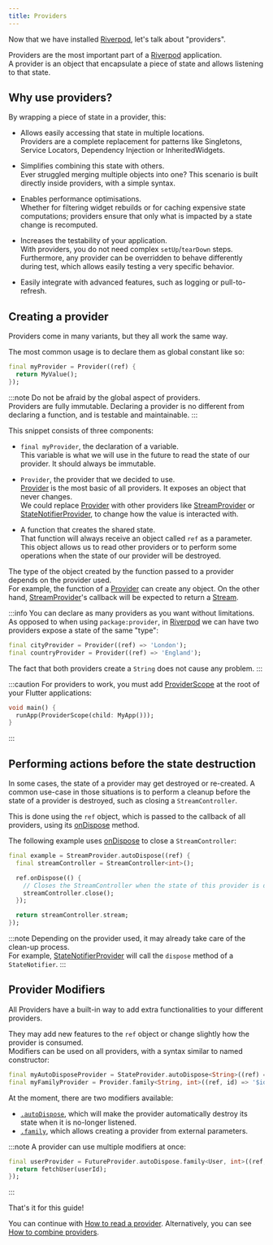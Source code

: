 ```yaml
---
title: Providers
---
```


Now that we have installed [Riverpod], let's talk about "providers".

Providers are the most important part of a [Riverpod] application.  
A provider is an object that encapsulate a piece of state and allows listening
to that state.

## Why use providers?

By wrapping a piece of state in a provider, this:

- Allows easily accessing that state in multiple locations.  
  Providers are a complete replacement for patterns like Singletons,
  Service Locators, Dependency Injection or InheritedWidgets.

- Simplifies combining this state with others.  
  Ever struggled merging multiple objects into one? This scenario is built
  directly inside providers, with a simple syntax.

- Enables performance optimisations.  
  Whether for filtering widget rebuilds or for caching expensive state computations;
  providers ensure that only what is impacted by a state change is recomputed.

- Increases the testability of your application.  
  With providers, you do not need complex `setUp`/`tearDown` steps. Furthermore,
  any provider can be overridden to behave differently during test, which
  allows easily testing a very specific behavior.

- Easily integrate with advanced features, such as logging or pull-to-refresh.

## Creating a provider

Providers come in many variants, but they all work the same way.

The most common usage is to declare them as global constant like so:

```dart
final myProvider = Provider((ref) {
  return MyValue();
});
```

:::note
Do not be afraid by the global aspect of providers.  
Providers are fully immutable. Declaring a provider is no different from declaring
a function, and is testable and maintainable.
:::

This snippet consists of three components:

- `final myProvider`, the declaration of a variable.  
  This variable is what we will use in the future to read the state of our provider.
  It should always be immutable.

- `Provider`, the provider that we decided to use.  
  [Provider] is the most basic of all providers. It exposes an object that never
  changes.  
  We could replace [Provider] with other providers like [StreamProvider] or
  [StateNotifierProvider], to change how the value is interacted with.

- A function that creates the shared state.  
  That function will always receive an object called `ref` as a parameter. This object
  allows us to read other providers or to perform some operations when the state
  of our provider will be destroyed.

The type of the object created by the function passed to a provider depends on
the provider used.  
For example, the function of a [Provider] can create any object.
On the other hand, [StreamProvider]'s callback will be expected to return a [Stream].

:::info
You can declare as many providers as you want without limitations.  
As opposed to when using `package:provider`, in [Riverpod] we can have two
providers expose a state of the same "type":

```dart
final cityProvider = Provider((ref) => 'London');
final countryProvider = Provider((ref) => 'England');
```

The fact that both providers create a `String` does not cause any problem.
:::

:::caution
For providers to work, you must add [ProviderScope] at the root of your
Flutter applications:

```dart
void main() {
  runApp(ProviderScope(child: MyApp()));
}
```

:::

## Performing actions before the state destruction

In some cases, the state of a provider may get destroyed or re-created.
A common use-case in those situations is to perform a cleanup before the state of a provider
is destroyed, such as closing a `StreamController`.

This is done using the `ref` object, which is passed to the callback of all providers, using its [onDispose] method.

The following example uses [onDispose] to close a `StreamController`:

```dart
final example = StreamProvider.autoDispose((ref) {
  final streamController = StreamController<int>();

  ref.onDispose(() {
    // Closes the StreamController when the state of this provider is destroyed.
    streamController.close();
  });

  return streamController.stream;
});
```

:::note
Depending on the provider used, it may already take care of the clean-up process.  
For example, [StateNotifierProvider] will call the `dispose` method of a `StateNotifier`.
:::

## Provider Modifiers

All Providers have a built-in way to add extra functionalities to your different providers.

They may add new features to the `ref` object or change slightly how the provider
is consumed.  
Modifiers can be used on all providers, with a syntax similar to named constructor:

```dart
final myAutoDisposeProvider = StateProvider.autoDispose<String>((ref) => 0);
final myFamilyProvider = Provider.family<String, int>((ref, id) => '$id');
```

At the moment, there are two modifiers available:

- [`.autoDispose`](/docs/concepts/modifiers/auto_dispose), which will make the provider automatically destroy its state
  when it is no-longer listened.
- [`.family`](/docs/concepts/modifiers/family), which allows creating a provider from external parameters.

:::note
A provider can use multiple modifiers at once:

```dart
final userProvider = FutureProvider.autoDispose.family<User, int>((ref, userId) async {
  return fetchUser(userId);
});
```

:::

That's it for this guide!

You can continue with [How to read a provider](/docs/concepts/reading).
Alternatively, you can see [How to combine providers](/docs/concepts/combining_providers).

[get_it]: http://pub.dev/packages/get_it
[inheritedwidget]: https://api.flutter.dev/flutter/widgets/InheritedWidget-class.html
[stream]: https://api.dart.dev/stable/2.8.4/dart-async/Stream-class.html
[ondispose]: https://pub.dev/documentation/riverpod/latest/riverpod/ProviderRefBase/onDispose.html
[riverpod]: https://github.com/rrousselgit/river_pod
[hooks_riverpod]: https://pub.dev/packages/hooks_riverpod
[flutter_riverpod]: https://pub.dev/packages/flutter_riverpod
[flutter_hooks]: https://github.com/rrousselGit/flutter_hooks
[provider]: https://pub.dev/documentation/riverpod/latest/riverpod/Provider-class.html
[streamprovider]: https://pub.dev/documentation/riverpod/latest/riverpod/StreamProvider-class.html
[statenotifierprovider]: https://pub.dev/documentation/riverpod/latest/riverpod/StateNotifierProvider-class.html
[providerscope]: https://pub.dev/documentation/flutter_riverpod/latest/flutter_riverpod/ProviderScope-class.html
